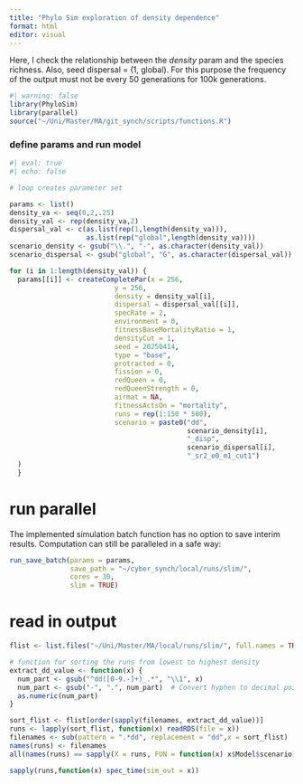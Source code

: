 ```yaml
---
title: "Phylo Sim exploration of density dependence"
format: html
editor: visual
---
```


Here, I check the relationship between the *density* param and the species richness. Also, seed dispersal = (1, global). For this purpose the frequency of the output must not be every 50 generations for 100k generations.

```r
#| warning: false
library(PhyloSim)
library(parallel)
source("~/Uni/Master/MA/git_synch/scripts/functions.R")
```

### define params and run model

```r
#| eval: true
#| echo: false

# loop creates parameter set

params <- list()
density_va <- seq(0,2,.25)
density_val <- rep(density_va,2)
dispersal_val <- c(as.list(rep(1,length(density_va))),
                   as.list(rep("global",length(density_va))))
scenario_density <- gsub("\\.", "-", as.character(density_val))
scenario_dispersal <- gsub("global", "G", as.character(dispersal_val))

for (i in 1:length(density_val)) {
  params[[i]] <- createCompletePar(x = 256,
                          y = 256,
                          density = density_val[i],
                          dispersal = dispersal_val[[i]],
                          specRate = 2,
                          environment = 0,
                          fitnessBaseMortalityRatio = 1, 
                          densityCut = 1,
                          seed = 20250414,
                          type = "base",
                          protracted = 0,
                          fission = 0,
                          redQueen = 0,
                          redQueenStrength = 0,
                          airmat = NA,
                          fitnessActsOn = "mortality",
                          runs = rep(1:150 * 500),
                          scenario = paste0("dd",
                                            scenario_density[i],
                                            "_disp",
                                            scenario_dispersal[i],
                                            "_sr2_e0_m1_cut1")
  )
  }
```

# run parallel

The implemented simulation batch function has no option to save interim results. Computation can still be paralleled in a safe way:

```r
run_save_batch(params = params,
               save_path = "~/cyber_synch/local/runs/slim/",
               cores = 30,
               slim = TRUE)
```

# read in output
```r
flist <- list.files("~/Uni/Master/MA/local/runs/slim/", full.names = TRUE)

# function for sorting the runs from lowest to highest density
extract_dd_value <- function(x) {
  num_part <- gsub("^dd([0-9.-]+)_.*", "\\1", x)
  num_part <- gsub("-", ".", num_part)  # Convert hyphen to decimal point
  as.numeric(num_part)
}

sort_flist <- flist[order(sapply(filenames, extract_dd_value))]
runs <- lapply(sort_flist, function(x) readRDS(file = x))
filenames <- sub(pattern = ".*dd", replacement = "dd",x = sort_flist)
names(runs) <- filenames
all(names(runs) == sapply(X = runs, FUN = function(x) x$Model$scenario))
```
```r
sapply(runs,function(x) spec_time(sim_out = x))
```



